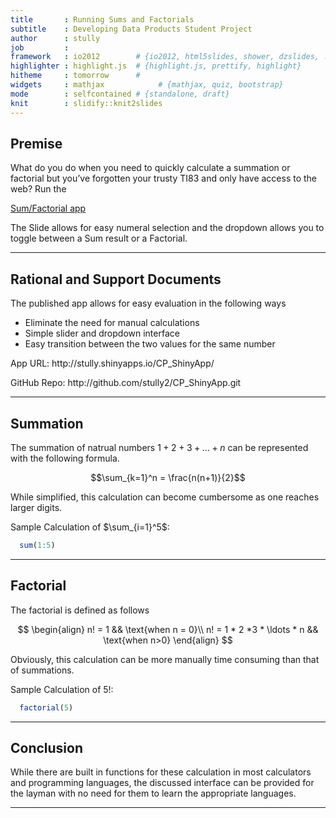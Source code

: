 ```yaml
---
title       : Running Sums and Factorials
subtitle    : Developing Data Products Student Project
author      : stully
job         : 
framework   : io2012        # {io2012, html5slides, shower, dzslides, ...}
highlighter : highlight.js  # {highlight.js, prettify, highlight}
hitheme     : tomorrow      # 
widgets     : mathjax            # {mathjax, quiz, bootstrap}
mode        : selfcontained # {standalone, draft}
knit        : slidify::knit2slides
---
```



## Premise

What do you do when you need to quickly calculate a summation or factorial but you've forgotten your trusty TI83 and only have access to the web? Run the

[Sum/Factorial app](http://stully.shinyapps.io/CP_ShinyApp/) 

The Slide allows for easy numeral selection and the dropdown allows you to toggle between a Sum result or a Factorial.

---

## Rational and Support Documents

The published app allows for easy evaluation in the following ways

* Eliminate the need for manual calculations
* Simple slider and dropdown interface
* Easy transition between the two values for the same number


App URL: http://stully.shinyapps.io/CP_ShinyApp/

GitHub Repo: http://github.com/stully2/CP_ShinyApp.git

---

## Summation

The summation of natrual numbers $1 + 2 + 3 + \ldots + n$ can be represented with the following formula.

$$\sum_{k=1}^n = \frac{n(n+1)}{2}$$

While simplified, this calculation can become cumbersome as one reaches larger digits.

Sample Calculation of $\sum_{i=1}^5$:

```r
  sum(1:5)
```

---

## Factorial

The factorial is defined as follows

$$
\begin{align}
n! = 1 && \text{when n = 0}\\
n! = 1 * 2 *3 * \ldots * n && \text{when n>0}
\end{align}
$$

Obviously, this calculation can be more manually time consuming than that of summations.

Sample Calculation of 5!:

```r
  factorial(5)
```

---

## Conclusion

While there are built in functions for these calculation in most calculators and programming languages, the discussed interface can be provided for the layman with no need for them to learn the appropriate languages.

---




